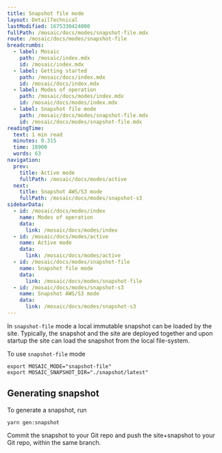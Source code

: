 ```yaml
---
title: Snapshot file mode
layout: DetailTechnical
lastModified: 1675330424000
fullPath: /mosaic/docs/modes/snapshot-file.mdx
route: /mosaic/docs/modes/snapshot-file
breadcrumbs:
  - label: Mosaic
    path: /mosaic/index.mdx
    id: /mosaic/index.mdx
  - label: Getting started
    path: /mosaic/docs/index.mdx
    id: /mosaic/docs/index.mdx
  - label: Modes of operation
    path: /mosaic/docs/modes/index.mdx
    id: /mosaic/docs/modes/index.mdx
  - label: Snapshot file mode
    path: /mosaic/docs/modes/snapshot-file.mdx
    id: /mosaic/docs/modes/snapshot-file.mdx
readingTime:
  text: 1 min read
  minutes: 0.315
  time: 18900
  words: 63
navigation:
  prev:
    title: Active mode
    fullPath: /mosaic/docs/modes/active
  next:
    title: Snapshot AWS/S3 mode
    fullPath: /mosaic/docs/modes/snapshot-s3
sidebarData:
  - id: /mosaic/docs/modes/index
    name: Modes of operation
    data:
      link: /mosaic/docs/modes/index
  - id: /mosaic/docs/modes/active
    name: Active mode
    data:
      link: /mosaic/docs/modes/active
  - id: /mosaic/docs/modes/snapshot-file
    name: Snapshot file mode
    data:
      link: /mosaic/docs/modes/snapshot-file
  - id: /mosaic/docs/modes/snapshot-s3
    name: Snapshot AWS/S3 mode
    data:
      link: /mosaic/docs/modes/snapshot-s3
---
```


In `snapshot-file` mode a local immutable snapshot can be loaded by the site. Typically, the snapshot and the site are
deployed together and upon startup the site can load the snapshot from the local file-system.

To use `snapshot-file` mode

```
export MOSAIC_MODE="snapshot-file"
export MOSAIC_SNAPSHOT_DIR="./snapshot/latest"
```

## Generating snapshot

To generate a snapshot, run

```
yarn gen:snapshot
```

Commit the snapshot to your Git repo and push the site+snapshot to your Git repo, within the same branch.
